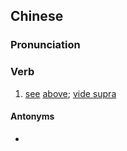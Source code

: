 {{also|见上}}
==Chinese==
{{zh-forms|s=见上}}

===Pronunciation===
{{zh-pron
|m=jiànshàng
|cat=v
}}

===Verb===
{{zh-verb}}

# [[see]] [[above]]; [[vide supra]]

====Antonyms====
* {{zh-l|見下}}